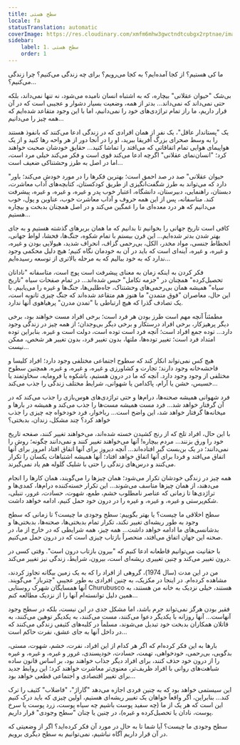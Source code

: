```yaml
---
title: سطح هستی
locale: fa
statusTranslation: automatic
coverImage: https://res.cloudinary.com/xmfm6mhw3gwctndtcubgx2rptnae/image/upload/v1740468922/small_cover_tratado_de_psicologia_revolucionaria_a4c0dca4e0.webp
sidebar:
    label: 1. سطح هستی
    order: 1
---
```

ما کی هستیم؟ از کجا آمده‌ایم؟ به کجا می‌رویم؟ برای چه زندگی می‌کنیم؟ چرا زندگی می‌کنیم؟...

بی‌شک "حیوان عقلانی" بیچاره، که به اشتباه انسان نامیده می‌شود، نه تنها نمی‌داند، بلکه حتی نمی‌داند که نمی‌داند... بدتر از همه، وضعیت بسیار دشوار و عجیبی است که در آن قرار داریم، ما راز تمام تراژدی‌های خود را نمی‌دانیم، اما با این وجود متقاعد شده‌ایم که همه چیز را می‌دانیم...

یک "پستاندار عاقل"، یک نفر از همان افرادی که در زندگی ادعا می‌کنند که بانفوذ هستند را به وسط صحرای بزرگ آفریقا ببرید، او را در آنجا دور از هر واحه رها کنید و از یک هواپیمای هوایی تمام اتفاقاتی که می‌افتد را تماشا کنید... حقایق خودشان صحبت خواهند کرد؛ "انسان‌نمای عقلانی" اگرچه ادعا می‌کند قوی است و فکر می‌کند خیلی مرد است، اما در اصل به طرز وحشتناکی ضعیف است...

"حیوان عقلانی" صد در صد احمق است؛ بهترین فکرها را در مورد خودش می‌کند؛ باور دارد که می‌تواند به طرز شگفت‌انگیزی از طریق کودکستان، کتابچه‌های آداب معاشرت، دبستان، راهنمایی، دبیرستان، دانشگاه، اعتبار خوب پدر و غیره، و غیره، و غیره، پیشرفت کند. متاسفانه، پس از این همه حروف و آداب معاشرت خوب، عناوین و پول، خوب می‌دانیم که هر درد معده‌ای ما را غمگین می‌کند و در اصل همچنان بدبخت و بیچاره هستیم...

کافی است تاریخ جهانی را بخوانیم تا بدانیم که ما همان بربرهای گذشته هستیم و به جای بهتر شدن بدتر شده‌ایم... این قرن بیستم با تمام شکوه، جنگ‌ها، فحشا، لواط جهانی، انحطاط جنسی، مواد مخدر، الکل، بی‌رحمی گزاف، انحراف شدید، هیولایی بودن و غیره، و غیره، و غیره، آینه‌ای است که باید در آن به خودمان نگاه کنیم؛ هیچ دلیل محکمی وجود ندارد که به خود ببالیم که به مرحله بالاتری از توسعه رسیده‌ایم...

فکر کردن به اینکه زمان به معنای پیشرفت است پوچ است، متاسفانه "نادانان تحصیل‌کرده" همچنان در "جزمه تکامل" حبس شده‌اند... در تمام صفحات سیاه "تاریخ سیاه" همیشه همان بی‌رحمی‌های وحشتناک، جاه‌طلبی‌ها، جنگ‌ها و غیره را می‌یابیم. با این حال، معاصران "فوق متمدن" ما هنوز هم متقاعد شده‌اند که جنگ چیزی ثانویه است، یک تصادف گذرا که هیچ ارتباطی با "تمدن مدرن" پرهیاهوی آنها ندارد.

مطمئناً آنچه مهم است طرز بودن هر فرد است؛ برخی افراد مست خواهند بود، برخی دیگر پرهیزکار، برخی افراد درستکار و برخی دیگر بی‌وجدان؛ از همه چیز در زندگی وجود دارد... توده جمع افراد است؛ آنچه فرد است توده است، دولت است و غیره. بنابراین توده امتداد فرد است؛ تغییر توده‌ها، ملتها، بدون تغییر فرد، بدون تغییر هر شخص، ممکن نیست...

هیچ کس نمی‌تواند انکار کند که سطوح اجتماعی مختلفی وجود دارد؛ افراد کلیسا و فاحشه‌خانه وجود دارند؛ تجارت و کشاورزی و غیره، و غیره، و غیره. همچنین سطوح مختلفی از وجود وجود دارد. آنچه که ما در درون هستیم، باشکوه یا فرومایه، سخاوتمند یا خسیس، خشن یا آرام، پاکدامن یا شهوانی، شرایط مختلف زندگی را جذب می‌کند...

فرد شهوانی همیشه صحنه‌ها، درام‌ها و حتی تراژدی‌های هوس‌بازی را جذب می‌کند که در آن گرفتار خواهد شد... فرد مست همیشه مست‌ها را جذب می‌کند و همیشه در بارها و میخانه‌ها گرفتار خواهد شد، این واضح است... رباخوار، فرد خودخواه چه چیزی را جذب خواهد کرد؟ چند مشکل، زندان، بدبختی؟

با این حال، افراد تلخ که از رنج کشیدن خسته شده‌اند، می‌خواهند تغییر کنند، صفحه تاریخ خود را ورق بزنند... مردم بیچاره! آنها می‌خواهند تغییر کنند و نمی‌دانند چگونه؛ روش را نمی‌دانند؛ در یک بن‌بست گیر افتاده‌اند... آنچه دیروز برای آنها اتفاق افتاد امروز برای آنها اتفاق می‌افتد و فردا برای آنها اتفاق خواهد افتاد؛ آنها همیشه اشتباهات یکسان را تکرار می‌کنند و درس‌های زندگی را حتی با شلیک گلوله هم یاد نمی‌گیرند.

همه چیز در زندگی خودشان تکرار می‌شود؛ همان چیزها را می‌گویند، همان کارها را انجام می‌دهند، از همان چیزها متاسف می‌شوند... این تکرار خسته‌کننده درام‌ها، کمدی‌ها و تراژدی‌ها تا زمانی که عناصر نامطلوب خشم، طمع، شهوت، حسادت، غرور، تنبلی، شکم‌پرستی و غیره، و غیره، و غیره را در درون خود حمل کنیم، ادامه خواهد داشت.

سطح اخلاقی ما چیست؟ یا بهتر بگوییم: سطح وجودی ما چیست؟ تا زمانی که سطح وجود به طور ریشه‌ای تغییر نکند، تکرار تمام بدبختی‌ها، صحنه‌ها، بدبختی‌ها و بدشانسی‌های ما ادامه خواهد داشت... همه چیز، همه شرایطی که در خارج از ما، در صحنه این جهان اتفاق می‌افتد، منحصراً بازتاب چیزی است که در درون حمل می‌کنیم.

با حقانیت می‌توانیم قاطعانه ادعا کنیم که "بیرون بازتاب درون است". وقتی کسی در درون تغییر می‌کند و چنین تغییری ریشه‌ای است، بیرون، شرایط، زندگی نیز تغییر می‌کند.

من در این مدت (سال 1974)، گروهی از افراد را که به یک زمین بیگانه تجاوز کردند، مشاهده کرده‌ام. در اینجا در مکزیک، به چنین افرادی به طور عجیبی "چترباز" می‌گویند. آنها همسایگان شهرک روستایی Churubusco هستند، خیلی نزدیک به خانه من هستند، به همین دلیل توانسته‌ام آنها را از نزدیک مطالعه کنم...

فقیر بودن هرگز نمی‌تواند جرم باشد، اما مشکل جدی در این نیست، بلکه در سطح وجود آنهاست... آنها روزانه با یکدیگر دعوا می‌کنند، مست می‌کنند، به یکدیگر توهین می‌کنند، به قاتلان همکاران بدبخت خود تبدیل می‌شوند، مسلماً در کلبه‌های کثیفی زندگی می‌کنند که در داخل آنها به جای عشق، نفرت حاکم است...

بارها به این فکر کرده‌ام که اگر هر کدام از این افراد، نفرت، خشم، شهوت، مستی، بدگویی، بی‌رحمی، خودخواهی، تهمت، حسادت، خودپسندی، غرور و غیره، و غیره، و غیره را از درون خود حذف کنند، برای افراد دیگر جذاب خواهند بود، بر اساس قانون ساده شباهت‌های روانی با افراد ظریف‌تر، معنوی‌تر معاشرت خواهند کرد؛ این روابط جدید برای تغییر اقتصادی و اجتماعی قطعی خواهد بود...

این سیستمی خواهد بود که به چنین فردی اجازه می‌دهد "گاراژ"، "فاضلاب" کثیف را ترک کند... بنابراین، اگر واقعاً خواهان یک تغییر ریشه‌ای هستیم، اولین چیزی که باید درک کنیم این است که هر یک از ما (چه سفید پوست باشیم چه سیاه پوست، زرد پوست یا سرخ پوست، نادان یا تحصیل‌کرده و غیره)، در چنین یا چنان "سطح وجودی" قرار داریم.

سطح وجودی ما چیست؟ آیا شما تا به حال در مورد آن فکر کرده‌اید؟ اگر از وضعیتی که در آن قرار داریم آگاه نباشیم، نمی‌توانیم به سطح دیگری برویم.

